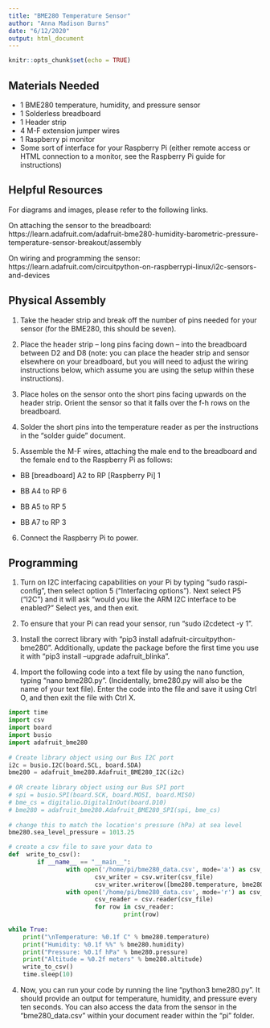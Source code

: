 ```yaml
---
title: "BME280 Temperature Sensor"
author: "Anna Madison Burns"
date: "6/12/2020"
output: html_document
---
```


```r
knitr::opts_chunk$set(echo = TRUE)
```

## Materials Needed

- 1 BME280 temperature, humidity, and pressure sensor
- 1 Solderless breadboard
- 1 Header strip
- 4 M-F extension jumper wires
- 1 Raspberry pi monitor
- Some sort of interface for your Raspberry Pi (either remote access or HTML connection to a monitor, see the Raspberry Pi guide for instructions)

## Helpful Resources

For diagrams and images, please refer to the following links.

On attaching the sensor to the breadboard: https://learn.adafruit.com/adafruit-bme280-humidity-barometric-pressure-temperature-sensor-breakout/assembly 

On wiring and programming the sensor: https://learn.adafruit.com/circuitpython-on-raspberrypi-linux/i2c-sensors-and-devices 

## Physical Assembly

1.  Take the header strip and break off the number of pins needed for your sensor (for the BME280, this should be seven).

2.  Place the header strip -- long pins facing down -- into the breadboard between D2 and D8 (note: you can place the header strip and sensor elsewhere on your breadboard, but you will need to adjust the wiring instructions below, which assume you are using the setup within these instructions).

3.  Place holes on the sensor onto the short pins facing upwards on the header strip.  Orient the sensor so that it falls over the f-h rows on the breadboard.

4.  Solder the short pins into the temperature reader as per the instructions in the "solder guide" document.

5.  Assemble the M-F wires, attaching the male end to the breadboard and the female end to the Raspberry Pi as follows:

- BB [breadboard] A2 to RP [Raspberry Pi] 1

- BB A4 to RP 6

- BB A5 to RP 5

- BB A7 to RP 3

6.  Connect the Raspberry Pi to power.

## Programming

1.  Turn on I2C interfacing capabilities on your Pi by typing "sudo raspi-config", then select option 5 ("Interfacing options").  Next select P5 ("I2C") and it will ask "would you like the ARM I2C interface to be enabled?" Select yes, and then exit.

2.  To ensure that your Pi can read your sensor, run "sudo i2cdetect -y 1". 

3.  Install the correct library with "pip3 install adafruit-circuitpython-bme280".  Additionally, update the package before the first time you use it with "pip3 install --upgrade adafruit_blinka".

4.  Import the following code into a text file by using the nano function, typing "nano bme280.py".  (Incidentally, bme280.py will also be the name of your text file).  Enter the code into the file and save it using Ctrl O, and then exit the file with Ctrl X.

```python
import time
import csv
import board
import busio
import adafruit_bme280
 
# Create library object using our Bus I2C port
i2c = busio.I2C(board.SCL, board.SDA)
bme280 = adafruit_bme280.Adafruit_BME280_I2C(i2c)
 
# OR create library object using our Bus SPI port
# spi = busio.SPI(board.SCK, board.MOSI, board.MISO)
# bme_cs = digitalio.DigitalInOut(board.D10)
# bme280 = adafruit_bme280.Adafruit_BME280_SPI(spi, bme_cs)
 
# change this to match the location's pressure (hPa) at sea level
bme280.sea_level_pressure = 1013.25

# create a csv file to save your data to
def  write_to_csv():
        if __name__ == "__main__":
                with open('/home/pi/bme280_data.csv', mode='a') as csv_file: # First condition is the name and location of your csv file (this can be changed); second condition is the 'append' mode, which allows you to add new lines to the document without overwriting old ones
                        csv_writer = csv.writer(csv_file)
                        csv_writer.writerow([bme280.temperature, bme280.humidity, bme280.pressure, bme280.altitude]) # This is your data
                with open('/home/pi/bme280_data.csv', mode='r') as csv_file: # Now that your csv file is appended, this allows you to read it and actually prints the output
                        csv_reader = csv.reader(csv_file)
                        for row in csv_reader:
                                print(row)
 
while True:
    print("\nTemperature: %0.1f C" % bme280.temperature)
    print("Humidity: %0.1f %%" % bme280.humidity)
    print("Pressure: %0.1f hPa" % bme280.pressure)
    print("Altitude = %0.2f meters" % bme280.altitude)
    write_to_csv()
    time.sleep(10)
```

4.  Now, you can run your code by running the line "python3 bme280.py".  It should provide an output for temperature, humidity, and pressure every ten seconds.  You can also access the data from the sensor in the "bme280_data.csv" within your document reader within the "pi" folder. 






